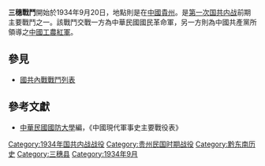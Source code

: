{{expand|time=2013-05-24T00:55:13+00:00}}
{{Infobox Military Conflict|
campaign=|
image=|
caption=|
conflict=三穗戰鬥|
partof=[[第一次国共内战|第一次国共内战]]|
date=1934年9月20日|
place=[[中國|中國]][[貴州|貴州]]西部|
result=共紅軍被攻擊後，傷亡三百名，向[[八封河|八封河]]退卻|
combatant1=湘19師、桂19師|
combatant2=獨17師|
commander1=[[李觉_(国民党员)|李觉]]、[[周祖晃|周祖晃]]|
commander2=[[蕭克|蕭克]]|
strength1=|
strength2=2000|
casualties1=|
casualties2=300|
}}
'''三穗戰鬥'''開始於1934年9月20日，地點則是在[[中國|中國]][[貴州|貴州]]。是[[第一次国共内战|第一次国共内战]]前期主要戰鬥之一。該戰鬥交戰一方為中華民國國民革命軍，另一方則為中國共產黨所領導之[[中國工農紅軍|中國工農紅軍]]。

==參見==
*[[國共內戰戰鬥列表|國共內戰戰鬥列表]]
==參考文獻==
*[[中華民國|中華民國]][[國防大學_(臺灣)|國防大學]]編，《中國現代軍事史主要戰役表》

{{China-hist-stub}}
[[Category:1934年国共内战战役|Category:1934年国共内战战役]]
[[Category:贵州民国时期战役|Category:贵州民国时期战役]]
[[Category:黔东南历史|Category:黔东南历史]]
[[Category:三穗县|Category:三穗县]]
[[Category:1934年9月|Category:1934年9月]]